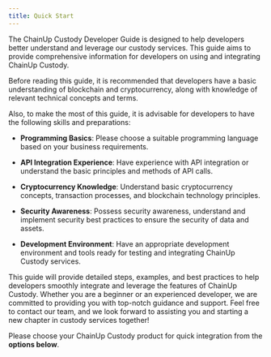 ---
title: Quick Start
---

The ChainUp Custody Developer Guide is designed to help developers better understand and leverage our custody services. This guide aims to provide comprehensive information for developers on using and integrating ChainUp Custody. 

Before reading this guide, it is recommended that developers have a basic understanding of blockchain and cryptocurrency, along with knowledge of relevant technical concepts and terms. 

Also, to make the most of this guide, it is advisable for developers to have the following skills and preparations:

* **Programming Basics**: Please choose a suitable programming language based on your business requirements.

* **API Integration Experience**: Have experience with API integration or understand the basic principles and methods of API calls.

* **Cryptocurrency Knowledge**: Understand basic cryptocurrency concepts, transaction processes, and blockchain technology principles.

* **Security Awareness**: Possess security awareness, understand and implement security best practices to ensure the security of data and assets.

* **Development Environment**: Have an appropriate development environment and tools ready for testing and integrating ChainUp Custody services.

This guide will provide detailed steps, examples, and best practices to help developers smoothly integrate and leverage the features of ChainUp Custody. Whether you are a beginner or an experienced developer, we are committed to providing you with top-notch guidance and support. Feel free to contact our team, and we look forward to assisting you and starting a new chapter in custody services together!

Please choose your ChainUp Custody product for quick integration from the **options below**.

<CardGroup cols={3}>
  <Card title="MPC Wallet" href="/quick-start/mpc-wallet/download-app"></Card>
  <Card title="Joint Custody" href="/quick-start/joint-custody/download-app"></Card>
  <Card title="Compliant Custody" href="/quick-start/compliance-custody-mpc/open-mpc"></Card>
</CardGroup>
